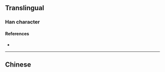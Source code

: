 {{also|濱}}
{{character info}}
==Translingual==
{{Han simplified forms|濱|浜|滨}}

===Han character===
{{Han char|rn=85|rad=水|as=10|sn=13|four=|canj=EJOC|ids=⿰氵宾}}

====References====
* {{Han ref|kx=0643.241|hdz=31708.040|uh=6EE8|ud=28392}}

----

==Chinese==
{{zh-see|濱}}